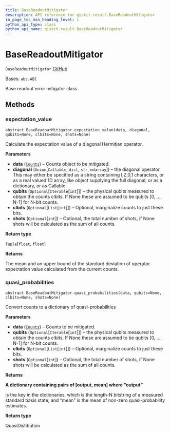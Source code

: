 ```yaml
---
title: BaseReadoutMitigator
description: API reference for qiskit.result.BaseReadoutMitigator
in_page_toc_min_heading_level: 1
python_api_type: class
python_api_name: qiskit.result.BaseReadoutMitigator
---
```


# BaseReadoutMitigator

<span id="qiskit.result.BaseReadoutMitigator" />

`BaseReadoutMitigator` [GitHub](https://github.com/qiskit/qiskit/tree/stable/0.21/qiskit/result/mitigation/base_readout_mitigator.py "view source code")

Bases: `abc.ABC`

Base readout error mitigator class.

## Methods

### expectation\_value

<span id="qiskit.result.BaseReadoutMitigator.expectation_value" />

`abstract BaseReadoutMitigator.expectation_value(data, diagonal, qubits=None, clbits=None, shots=None)`

Calculate the expectation value of a diagonal Hermitian operator.

**Parameters**

*   **data** ([`Counts`](qiskit.result.Counts "qiskit.result.counts.Counts")) – Counts object to be mitigated.
*   **diagonal** (`Union`\[`Callable`, `dict`, `str`, `ndarray`]) – the diagonal operator. This may either be specified as a string containing I,Z,0,1 characters, or as a real valued 1D array\_like object supplying the full diagonal, or as a dictionary, or as Callable.
*   **qubits** (`Optional`\[`Iterable`\[`int`]]) – the physical qubits measured to obtain the counts clbits. If None these are assumed to be qubits \[0, …, N-1] for N-bit counts.
*   **clbits** (`Optional`\[`List`\[`int`]]) – Optional, marginalize counts to just these bits.
*   **shots** (`Optional`\[`int`]) – Optional, the total number of shots, if None shots will be calculated as the sum of all counts.

**Return type**

`Tuple`\[`float`, `float`]

**Returns**

The mean and an upper bound of the standard deviation of operator expectation value calculated from the current counts.

### quasi\_probabilities

<span id="qiskit.result.BaseReadoutMitigator.quasi_probabilities" />

`abstract BaseReadoutMitigator.quasi_probabilities(data, qubits=None, clbits=None, shots=None)`

Convert counts to a dictionary of quasi-probabilities

**Parameters**

*   **data** ([`Counts`](qiskit.result.Counts "qiskit.result.counts.Counts")) – Counts to be mitigated.
*   **qubits** (`Optional`\[`Iterable`\[`int`]]) – the physical qubits measured to obtain the counts clbits. If None these are assumed to be qubits \[0, …, N-1] for N-bit counts.
*   **clbits** (`Optional`\[`List`\[`int`]]) – Optional, marginalize counts to just these bits.
*   **shots** (`Optional`\[`int`]) – Optional, the total number of shots, if None shots will be calculated as the sum of all counts.

**Returns**

**A dictionary containing pairs of \[output, mean] where “output”**

is the key in the dictionaries, which is the length-N bitstring of a measured standard basis state, and “mean” is the mean of non-zero quasi-probability estimates.

**Return type**

QuasiDistibution


